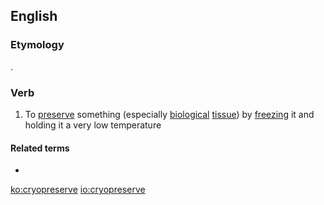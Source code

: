 ==English==

===Etymology===
{{prefix|cryo|preserve|lang=en}}.

===Verb===
{{en-verb|cryopreserv}}

# To [[preserve]] something (especially [[biological]] [[tissue]]) by [[freeze|freezing]] it and holding it a very low temperature

====Related terms====
* {{l|en|cryopreservation}}

[[ko:cryopreserve]]
[[io:cryopreserve]]